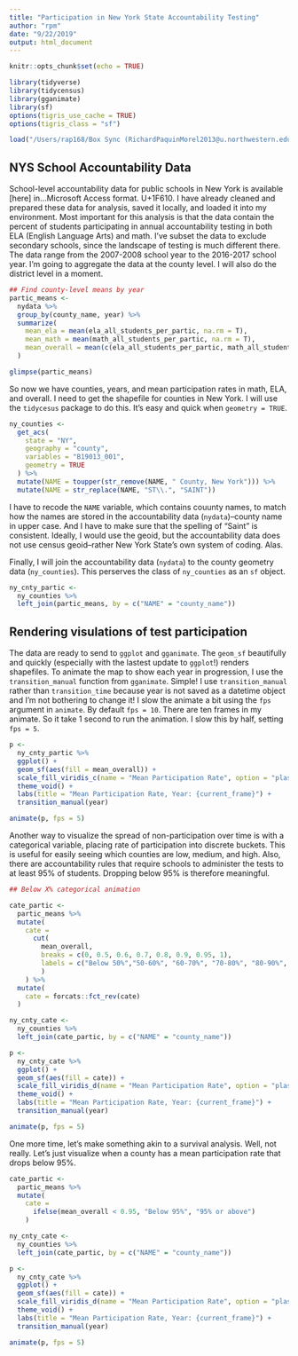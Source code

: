 ```yaml
---
title: "Participation in New York State Accountability Testing"
author: "rpm"
date: "9/22/2019"
output: html_document
---
```


```r
knitr::opts_chunk$set(echo = TRUE)

library(tidyverse)
library(tidycensus)
library(gganimate)
library(sf)
options(tigris_use_cache = TRUE)
options(tigris_class = "sf")

load("/Users/rap168/Box Sync (RichardPaquinMorel2013@u.northwestern.edu)/Paquin-Morel Lab/dissertation_study_3/databases/ny_cleaned_data181120.RData")
```

## NYS School Accountability Data

School-level accountability data for public schools in New York is available [here] in...Microsoft Access format. U+1F610. I have already cleaned and prepared these data for analysis, saved it locally, and loaded it into my environment. Most important for this analysis is that the data contain the percent of students participating in annual accountability testing in both ELA (English Language Arts) and math. I've subset the data to exclude secondary schools, since the landscape of testing is much different there. The data range from the 2007-2008 school year to the 2016-2017 school year. I'm going to aggregate the data at the county level. I will also do the district level in a moment.

```r
## Find county-level means by year
partic_means <-
  nydata %>% 
  group_by(county_name, year) %>% 
  summarize(
    mean_ela = mean(ela_all_students_per_partic, na.rm = T),
    mean_math = mean(math_all_students_per_partic, na.rm = T),
    mean_overall = mean(c(ela_all_students_per_partic, math_all_students_per_partic), na.rm = T)
  )

glimpse(partic_means)
```

So now we have counties, years, and mean participation rates in math, ELA, and overall. I need to get the shapefile for counties in New York. I will use the `tidycesus` package to do this. It's easy and quick when `geometry = TRUE`.

```r
ny_counties <-
  get_acs(
    state = "NY",
    geography = "county",
    variables = "B19013_001",
    geometry = TRUE
  ) %>%
  mutate(NAME = toupper(str_remove(NAME, " County, New York"))) %>% 
  mutate(NAME = str_replace(NAME, "ST\\.", "SAINT"))
```

I have to recode the `NAME` variable, which contains couunty names, to match how the names are stored in the accountability data (`nydata`)--county name in upper case. And I have to make sure that the spelling of "Saint" is consistent. Ideally, I would use the geoid, but the accountability data does not use census geoid--rather New York State's own system of coding. Alas. 

Finally, I will join the accountability data (`nydata`) to the county geometry data (`ny_counties`). This perserves the class of `ny_counties` as an `sf` object.

```r
ny_cnty_partic <-
  ny_counties %>%
  left_join(partic_means, by = c("NAME" = "county_name"))
```

## Rendering visulations of test participation

The data are ready to send to `ggplot` and `gganimate`. The `geom_sf` beautifully and quickly (especially with the lastest update to `ggplot`!) renders shapefiles. To animate the map to show each year in progression, I use the `transition_manual` function from `gganimate`. Simple! I use `transition_manual` rather than `transition_time` because year is not saved as a datetime object and I'm not bothering to change it! I slow the animate a bit using the `fps` argument in `animate`. By default `fps = 10`. There are ten frames in my animate. So it take 1 second to run the animation. I slow this by half, setting `fps = 5`. 

```r
p <-
  ny_cnty_partic %>% 
  ggplot() +
  geom_sf(aes(fill = mean_overall)) +
  scale_fill_viridis_c(name = "Mean Participation Rate", option = "plasma", direction = 1) +
  theme_void() +
  labs(title = "Mean Participation Rate, Year: {current_frame}") +
  transition_manual(year)

animate(p, fps = 5)
```

Another way to visualize the spread of non-participation over time is with a categorical variable, placing rate of participation into discrete buckets. This is useful for easily seeing which counties are low, medium, and high. Also, there are accountability rules that require schools to administer the tests to at least 95% of students. Dropping below 95% is therefore meaningful.

```r
## Below X% categorical animation

cate_partic <-
  partic_means %>% 
  mutate(
    cate = 
      cut(
        mean_overall, 
        breaks = c(0, 0.5, 0.6, 0.7, 0.8, 0.9, 0.95, 1), 
        labels = c("Below 50%","50-60%", "60-70%", "70-80%", "80-90%", "90-95%", "Above 95%")
        )
    ) %>% 
  mutate(
    cate = forcats::fct_rev(cate)
  )

ny_cnty_cate <-
  ny_counties %>%
  left_join(cate_partic, by = c("NAME" = "county_name"))

p <- 
  ny_cnty_cate %>% 
  ggplot() +
  geom_sf(aes(fill = cate)) +
  scale_fill_viridis_d(name = "Mean Participation Rate", option = "plasma", direction = -1) +
  theme_void() +
  labs(title = "Mean Participation Rate, Year: {current_frame}") +
  transition_manual(year) 

animate(p, fps = 5)
```

One more time, let's make something akin to a survival analysis. Well, not really. Let's just visualize when a county has a mean participation rate that drops below 95%.

```r

cate_partic <-
  partic_means %>% 
  mutate(
    cate = 
      ifelse(mean_overall < 0.95, "Below 95%", "95% or above")
    ) 

ny_cnty_cate <-
  ny_counties %>%
  left_join(cate_partic, by = c("NAME" = "county_name"))

p <- 
  ny_cnty_cate %>% 
  ggplot() +
  geom_sf(aes(fill = cate)) +
  scale_fill_viridis_d(name = "Mean Participation Rate", option = "plasma", direction = -1) +
  theme_void() +
  labs(title = "Mean Participation Rate, Year: {current_frame}") +
  transition_manual(year) 

animate(p, fps = 5)
```
